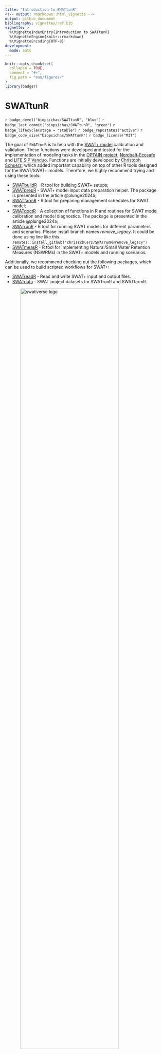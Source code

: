 ```yaml
---
title: "Introduction to SWATtunR"
<!-- output: rmarkdown::html_vignette -->
output: github_document
bibliography: vignettes/ref.bib
vignette: >
  %\VignetteIndexEntry{Introduction to SWATtunR}
  %\VignetteEngine{knitr::rmarkdown}
  %\VignetteEncoding{UTF-8}
development:
  mode: auto
---
```


```r
knitr::opts_chunk$set(
  collapse = TRUE,
  comment = "#>",
  fig.path = "man/figures/"
)
library(badger)
```

# SWATtunR

`r badge_devel("biopsichas/SWATtunR", "blue")`
`r badge_last_commit("biopsichas/SWATtunR", "green")`
`r badge_lifecycle(stage = "stable")`
`r badge_repostatus("active")`
`r badge_code_size("biopsichas/SWATtunR")`
`r badge_license("MIT")`

The goal of `SWATtunR` is to help with the [SWAT+ model](https://swat.tamu.edu/software/plus/) calibration and validation. These functions were developed and tested for the implementation of modeling tasks in the [OPTAIN project](https://www.optain.eu/), [Nordbalt-Ecosafe](https://projects.au.dk/nordbalt-ecosafe) and [LIFE SIP Vanduo](https://webgate.ec.europa.eu/life/publicWebsite/project/LIFE22-IPE-LT-LIFE-SIP-Vanduo-101104645/integrated-water-management-in-lithuania). Functions are initially developed by [Christoph Schuerz](https://www.ufz.de/index.php?en=49467), which added important capability on top of other R tools designed for the SWAT/SWAT+ models. Therefore, we highly recommend trying and using these tools:

- [SWATbuildR](https://github.com/chrisschuerz/SWATbuildR) -
  R tool for building SWAT+ setups; 
- [SWATprepR](https://biopsichas.github.io/SWATprepR/) - SWAT+ model input data preparation helper. The package is presented in the article @plunge2024b;
- [SWATfarmR](http://chrisschuerz.github.io/SWATfarmR/) - R tool for
  preparing management schedules for SWAT model;
- [SWATdoctR](https://git.ufz.de/schuerz/swatdoctr) - A collection of
  functions in R and routines for SWAT model calibration and model diagnostics. The package is presented in the article @plunge2024a;
- [SWATrunR](https://chrisschuerz.github.io/SWATrunR/) - R tool for running 
SWAT models for different parameters and scenarios. Please install branch names *remove_legacy*. It could be done using line like this `remotes::install_github("chrisschuerz/SWATrunR@remove_legacy")`
- [SWATmeasR](https://github.com/chrisschuerz/SWATmeasR) - R tool for implementing Natural/Small Water Retention Measures (NSWRMs) in the SWAT+ models and running scenarios.

Additionally, we recommend checking out the following packages, which can be used to build scripted workflows for SWAT+:

- [SWATreadR](https://github.com/chrisschuerz/SWATreadR) - Read and write SWAT+ input and output files.
- [SWATdata](https://github.com/chrisschuerz/SWATdata) - SWAT project datasets for SWATrunR and SWATfarmR.


<img src="man/figures/swativerse_update.png" title="SWAT packages for R" alt="swativerse logo" width="80%" style="display: block; margin: auto;" />

Detailed information about packages, workflow steps, input data, SWAT+ parameters, model calibration, validation, etc., could be found in the [SWAT+ modeling protocol](https://doi.org/10.5281/zenodo.7463395) @optain2022.

## Installation

You can install the development version of **SWATtunR** from [GitHub](https://github.com/biopsichas/SWATtunR).

``` r
# If the package 'remotes' is not installed run first:
install.packages("remotes")

# The installation of `SWATprepR`.
remotes::install_github("biopsichas/SWATtunR")
```
<p style="font-family: times, serif; font-size:11pt; font-style:italic">
This work was carried out within the **OPTAIN project** (*Optimal strategies to retain and re-use water and nutrients in small agricultural catchments across different soil-climatic regions in Europe*, [cordis.europa.eu](https://cordis.europa.eu)), which has received funding from the European Union's Horizon 2020 research and innovation programme under grant agreement No. 862756.

It was also supported by the **NORDBALT-ECOSAFE project**, funded by the European Union's Horizon Europe research and innovation programme under grant agreement No. 101060020. 

And the **LIFE22-IPE-LT-LIFE-SIP-Vanduo project** (*Integrated water management in Lithuania*, reference: LIFE22-IPE-LT-LIFE-SIP Vanduo / 101104645, [cinea.ec.europa.eu](https://cinea.ec.europa.eu)), funded by the European Union LIFE Programme under grant agreement No. 101104645.

<p>
  <img src="man/figures/eu.png" title="EU LIFE+ logo" alt="eu logo" width="30%" style="display: inline-block; vertical-align: middle; margin-right: 1%;" />
  <img src="man/figures/nordbalt.png" title="NORDBALT ECOSAFE logo" alt="nordbalt logo" width="20%" style="display: inline-block; vertical-align: middle; margin-right: 1%;" />
  <img src="man/figures/optain.png" title="OPTAIN logo" alt="optain logo" width="30%" style="display: inline-block; vertical-align: middle;" />
</p>

<br><br><br>  

## References
